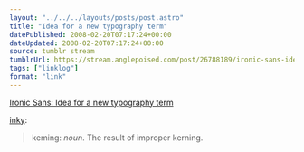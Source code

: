 ```yaml
---
layout: "../../../layouts/posts/post.astro"
title: "Idea for a new typography term"
datePublished: 2008-02-20T07:17:24+00:00
dateUpdated: 2008-02-20T07:17:24+00:00
source: tumblr stream
tumblrUrl: https://stream.anglepoised.com/post/26788189/ironic-sans-idea-for-a-new-typography-term
tags: ["linklog"]
format: "link"
---
```


[Ironic Sans: Idea for a new typography term][1]

<a href="http://found.boxofjunk.ws/post/26743932">inky</a>:

> keming: <i>noun</i>. The result of improper kerning.

[1]: http://www.ironicsans.com/2008/02/idea_a_new_typography_term.html
